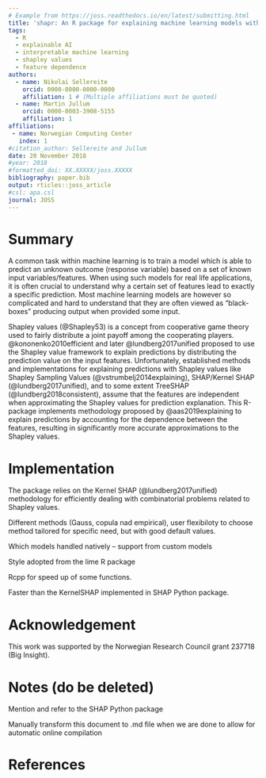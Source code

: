 ```yaml
---
# Example from https://joss.readthedocs.io/en/latest/submitting.html
title: 'shapr: An R package for explaining machine learning models with dependence-aware Shapley values'
tags:
  - R
  - explainable AI
  - interpretable machine learning
  - shapley values
  - feature dependence
authors:
  - name: Nikolai Sellereite
    orcid: 0000-0000-0000-0000
    affiliation: 1 # (Multiple affiliations must be quoted)
  - name: Martin Jullum
    orcid: 0000-0003-3908-5155
    affiliation: 1
affiliations:
 - name: Norwegian Computing Center
   index: 1
#citation_author: Sellereite and Jullum
date: 20 November 2018
#year: 2018
#formatted_doi: XX.XXXXX/joss.XXXXX
bibliography: paper.bib
output: rticles::joss_article
#csl: apa.csl
journal: JOSS
---
```


<!-- What should my paper contain? -->
<!-- Important -->

<!-- Begin your paper with a summary of the high-level functionality of your software for a non-specialist reader. Avoid jargon in this section. -->

<!-- JOSS welcomes submissions from broadly diverse research areas. For this reason, we require that authors include in the paper some sentences that explain the software functionality and domain of use to a non-specialist reader. We also require that authors explain the research applications of the software. The paper should be between 250-1000 words. -->

<!-- Your paper should include: -->

<!-- A list of the authors of the software and their affiliations, using the correct format (see the example below). -->
<!-- A summary describing the high-level functionality and purpose of the software for a diverse, non-specialist audience. -->
<!-- A clear Statement of Need that illustrates the research purpose of the software. -->
<!-- A list of key references, including to other software addressing related needs. -->
<!-- Mention (if applicable) of any past or ongoing research projects using the software and recent scholarly publications enabled by it. -->
<!-- Acknowledgement of any financial support. -->
<!-- As this short list shows, JOSS papers are only expected to contain a limited set of metadata (see example below), a Statement of Need, Summary, Acknowledgements, and References sections. You can look at an example accepted paper. Given this format, a “full length” paper is not permitted, and software documentation such as API (Application Programming Interface) functionality should not be in the paper and instead should be outlined in the software documentation. 

USE: devtools::install_github("benmarwick/wordcountaddin", type = "source", dependencies = TRUE)

for word counting in the Rmarkdwon document (250-1000 words)

-->


# Summary

A common task within machine learning is to train a model which is able to predict an unknown outcome (response variable) based on a set of known input variables/features.
When using such models for real life applications, it is often crucial to understand why a certain set of features lead to exactly a specific prediction.
Most machine learning models are however so complicated and hard to understand that they are often viewed as "black-boxes" producing output when provided some input.

Shapley values (@Shapley53) is a concept from cooperative game theory used to fairly distribute a joint payoff among the cooperating players. @kononenko2010efficient and later @lundberg2017unified proposed to use the Shapley value framework to explain predictions by distributing the prediction value on the input features. Unfortunately, established methods and implementations for explaining predictions with Shapley values like Shapley Sampling Values (@vstrumbelj2014explaining), SHAP/Kernel SHAP (@lundberg2017unified), and to some extent TreeSHAP (@lundberg2018consistent), assume that the features are independent when approximating the Shapley values for prediction explanation. This R-package implements methodology proposed by @aas2019explaining to explain predictions by accounting for the dependence between the features, resulting in significantly more accurate approximations to the Shapley values. 



# Implementation

The package relies on the Kernel SHAP (@lundberg2017unified) methodology for efficiently dealing with combinatorial problems related to Shapley values. 

Different methods (Gauss, copula nad empirical), user flexibiloty to choose method tailored for specific need, but with good default values.

Which models handled natively -- support from custom models

Style adopted from the lime R package

Rcpp for speed up of some functions.

Faster than the KernelSHAP implemented in SHAP Python package.



# Acknowledgement

This work was supported by the Norwegian Research Council grant 237718 (Big Insight).


# Notes (do be deleted)

Mention and refer to the SHAP Python package

Manually transform this document to .md file when we are done to allow for automatic online compilation


# References



<!-- @vstrumbelj2014explaining  -->

<!-- @lundberg2017unified -->

<!-- the only prediction explanation framework with a solid theoretical foundation (@lundberg2017unified).  -->

<!-- Unless the true distribution of the features are known, and there are less than say 10-15 features, these Shapley values needs to be estimated/approximated.  -->
<!-- Previous known methods  -->

<!-- Popular methods like Shapley Sampling Values (@vstrumbelj2014explaining), SHAP/Kernel SHAP (@lundberg2017unified), and to some extent TreeSHAP (@lundberg2018consistent), assume that the features are independent when approximating the Shapley values for prediction explanation. This may lead to very inaccurate Shapley values, and consequently wrong interpretations of the predictions. @aas2019explaining extends and improves the Kernel SHAP method of @lundberg2017unified to account for the dependence between the features, resulting in significantly more accurate approximations to the Shapley values.  -->
<!-- [See the paper for details](https://arxiv.org/abs/1903.10464). -->


<!-- # The Kernel SHAP Method -->

<!-- Assume a predictive model $f(\boldsymbol{x})$ for a response value $y$ with features  -->
<!-- $\boldsymbol{x}\in \mathbb{R}^M$, trained on a training set, and that we want to explain the  -->
<!-- predictions for new sets of features. This may be done using ideas from cooperative game theory,  -->
<!-- letting a single prediction take the place of the game being played and the features the place of  -->
<!-- the players. Letting $N$ denote the set of all $M$ players, and $S \subseteq N$ be a subset  -->
<!-- of $|S|$ players, the "contribution" function $v(S)$ describes the total expected sum of payoffs  -->
<!-- the members of $S$ can obtain by cooperation. The Shapley value (@Shapley53) is one way to  -->
<!-- distribute the total gains to the players, assuming that they all collaborate. The amount that  -->
<!-- player $i$ gets is then -->

<!-- $$\phi_i(v) = \phi_i = \sum_{S \subseteq N \setminus\{i\}} \frac{|S| ! (M-| S| - 1)!}{M!}(v(S\cup \{i\})-v(S)),$$ -->


<!-- that is, a weighted mean over all subsets $S$ of players not containing player $i$.  -->
<!-- @lundberg2017unified define the contribution function for a certain subset $S$ of these features  -->
<!-- $\boldsymbol{x}_S$ as $v(S) = \mbox{E}[f(\boldsymbol{x})|\boldsymbol{x}_S]$, the expected output  -->
<!-- of the predictive model conditional on the feature values of the subset. @lundberg2017unified names -->
<!-- this type of Shapley values SHAP (SHapley Additive exPlanation) values. Since the conditional  -->
<!-- expectations can be written as  -->

<!-- $$E[f(\boldsymbol{x})|\boldsymbol{x}_s=\boldsymbol{x}_S^*] = E[f(\boldsymbol{x}_{\bar{S}},\boldsymbol{x}_S)|\boldsymbol{x}_S=\boldsymbol{x}_S^*] = \int f(\boldsymbol{x}_{\bar{S}},\boldsymbol{x}_S^*)\,p(\boldsymbol{x}_{\bar{S}}|\boldsymbol{x}_S=\boldsymbol{x}_S^*)d\boldsymbol{x}_{\bar{S}},$$ -->


<!-- the conditional distributions $p(\boldsymbol{x}_{\bar{S}}|\boldsymbol{x}_S=\boldsymbol{x}_S^*)$ are  -->
<!-- needed to compute the contributions. The Kernel SHAP method of @lundberg2017unified assumes feature  -->
<!-- independence, so that $p(\boldsymbol{x}_{\bar{S}}|\boldsymbol{x}_S=\boldsymbol{x}_S^*)=p(\boldsymbol{x}_{\bar{S}})$.  -->
<!-- If samples $\boldsymbol{x}_{\bar{S}}^{k}, k=1,\ldots,K$, from $p(\boldsymbol{x}_{\bar{S}}|\boldsymbol{x}_S=\boldsymbol{x}_S^*)$  -->
<!-- are available, the conditional expectation in above can be approximated by  -->

<!-- $$  v_{\text{KerSHAP}}(S) = \frac{1}{K}\sum_{k=1}^K f(\boldsymbol{x}_{\bar{S}}^{k},\boldsymbol{x}_S^*).$$ -->


<!-- In Kernel SHAP, $\boldsymbol{x}_{\bar{S}}^{k}, k=1,\ldots,K$ are sampled from the $\bar{S}$-part of  -->
<!-- the training data, *independently* of $\boldsymbol{x}_{S}$. This is motivated by using the  -->
<!-- training set as the empirical distribution of $\boldsymbol{x}_{\bar{S}}$, and assuming that  -->
<!-- $\boldsymbol{x}_{\bar{S}}$ is independent of $\boldsymbol{x}_S=\boldsymbol{x}_S^*$. -->
<!-- Due to the independence assumption, if the features in a given model are highly dependent, the  -->
<!-- Kernel SHAP method may give a completely wrong answer. This can be avoided by estimating the  -->
<!-- conditional distribution $p(\boldsymbol{x}_{\bar{S}}|\boldsymbol{x}_S=\boldsymbol{x}_S^*)$ directly  -->
<!-- and generating samples from this distribution. With this small change, the contributions and  -->
<!-- Shapley values may then be approximated as in the ordinary Kernel SHAP framework. @aas2019explaining  -->
<!-- propose three different approaches for estimating the conditional probabilities. The methods may  -->
<!-- also be combined, such that e.g. one method is used when conditioning on a small number of features,  -->
<!-- while another method is used otherwise. -->


<!-- ## Multivariate Gaussian Distribution Approach -->

<!-- The first approach arises from the assumption that the feature vector $\boldsymbol{x}$ stems from a  -->
<!-- multivariate Gaussian distribution with some mean vector $\boldsymbol{\mu}$ and covariance matrix  -->
<!-- $\boldsymbol{\Sigma}$. Under this assumption, the conditional distribution  -->
<!-- $p(\boldsymbol{x}_{\bar{\mathcal{S}}} |\boldsymbol{x}_{\mathcal{S}}=\boldsymbol{x}_{\mathcal{S}}^*)$  -->
<!-- is also multivariate Gaussian  $\text{N}_{|\bar{\mathcal{S}}|}(\boldsymbol{\mu}_{\bar{\mathcal{S}}|\mathcal{S}},\boldsymbol{\Sigma}_{\bar{\mathcal{S}}|\mathcal{S}})$,  -->
<!-- with analytical expressions for the conditional mean vector $\boldsymbol{\mu}_{\bar{\mathcal{S}}|\mathcal{S}}$  -->
<!-- and covariance matrix $\boldsymbol{\Sigma}_{\bar{\mathcal{S}}|\mathcal{S}}$, see @aas2019explaining for details. -->
<!-- Hence, instead of sampling from the marginal empirical distribution of $\boldsymbol{x}_{\bar{\mathcal{S}}}$  -->
<!-- approximated by the training data, we can sample from the Gaussian conditional distribution, which is fitted  -->
<!-- using the training data. Using the resulting samples  -->
<!-- $\boldsymbol{x}_{\bar{\mathcal{S}}}^k, k=1,\ldots,K$, the conditional expectations be approximated  -->
<!-- as in the Kernel SHAP.  -->


<!-- ## Gaussian Copula Approach -->

<!-- If the features are far from multivariate Gaussian, an alternative approach is to instead represent  -->
<!-- the marginals by their empirical distributions, and model the dependence structure by a Gaussian  -->
<!-- copula. Assuming a Gaussian copula, we may convert the marginals of the training data to Gaussian  -->
<!-- features using their empirical distributions, and then fit a multivariate Gaussian distribution to these.  -->

<!-- To produce samples from the conditional distribution $p(\boldsymbol{x}_{\bar{\mathcal{S}}} |\boldsymbol{x}_{\mathcal{S}}=\boldsymbol{x}_{\mathcal{S}}^*)$,  -->
<!-- we convert the marginals of $\boldsymbol{x}_{\mathcal{S}}$ to Gaussians, sample from the conditional -->
<!-- Gaussian distribution as above, and convert the marginals of the samples back to the original  -->
<!-- distribution. Those samples are then used to approximate the sample from the resulting multivariate  -->
<!-- Gaussian conditional distribution. While other copulas may be used, the Gaussian copula has the  -->
<!-- benefit that we may use the analytical expressions for the conditionals  -->
<!-- $\boldsymbol{\mu}_{\bar{\mathcal{S}}|\mathcal{S}}$ and $\boldsymbol{\Sigma}_{\bar{\mathcal{S}}|\mathcal{S}}$.  -->
<!-- Finally, we may convert the marginals back to their original distribution, and use the resulting  -->
<!-- samples to approximate the conditional expectations as in the Kernel SHAP.   -->

<!-- ## Empirical Conditional Distribution Approach -->

<!-- If both the dependence structure and the marginal distributions of $\boldsymbol{x}$ are very far  -->
<!-- from the Gaussian, neither of the two aforementioned methods will work very well. Few methods  -->
<!-- exists for the non-parametric estimation of conditional densities, and the classic kernel  -->
<!-- estimator (@rosenblatt1956) for non-parametric density estimation suffers greatly from the  -->
<!-- curse of dimensionality and does not provide a way to generate samples from the estimated  -->
<!-- distribution. For such situations, @aas2019explaining propose an empirical conditional approach  -->
<!-- to sample approximately from $p(\boldsymbol{x}_{\bar{\mathcal{S}}}|\boldsymbol{x}_{\mathcal{S}}^*)$.  -->
<!-- The idea is to compute weights $w_{\mathcal{S}}(\boldsymbol{x}^*,\boldsymbol{x}^i),\ i=1,...,n_{\text{train}}$  -->
<!-- for all training instances based on their Mahalanobis distances (in the $S$ subset only) to the  -->
<!-- instance $\boldsymbol{x}^*$ to be explained. Instead of sampling from this weighted (conditional)  -->
<!-- empirical distribution, @aas2019explaining suggests a more efficient variant, using only the $K$  -->
<!-- instances with the largest weights: -->

<!-- $$v_{\text{condKerSHAP}}(\mathcal{S}) = \frac{\sum_{k=1}^K w_{\mathcal{S}}(\boldsymbol{x}^*,\boldsymbol{x}^{[k]}) f(\boldsymbol{x}_{\bar{\mathcal{S}}}^{[k]},\boldsymbol{x}_{\mathcal{S}}^*)}{\sum_{k=1}^K w_{\mathcal{S}}(\boldsymbol{x}^*,\boldsymbol{x}^{[k]})},$$  -->

<!-- The number of samples $K$ to be used in the approximate prediction can for instance be chosen such  -->
<!-- that the $K$ largest weights accounts for a fraction $\eta$, for example $0.9$, of the total weight.  -->
<!-- If $K$ exceeds a certain limit, for instance $5,000$, it might be set to that limit. A bandwidth -->
<!-- parameter $\sigma$ used to scale the weights, must also be specified. This choice may be viewed as  -->
<!-- a bias-variance trade-off. A small $\sigma$ puts most of the weight to a few of the closest  -->
<!-- training observations and thereby gives low bias, but high variance. When $\sigma \rightarrow \infty$,  -->
<!-- this method converges to the original Kernel SHAP assuming feature independence. Typically, when  -->
<!-- the features are highly dependent, a small $\sigma$ is typically needed such that the bias does  -->
<!-- not dominate. @aas2019explaining show that a proper criterion for selecting $\sigma$ is a  -->
<!-- small-sample-size corrected version of the AIC known as AICc. As calculation of it is  -->
<!-- computationally intensive, an approximate version of the selection criterion is also suggested.  -->
<!-- Details on this is found in @aas2019explaining. -->

